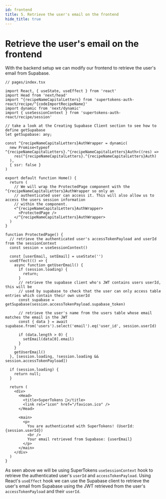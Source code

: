 ```yaml
---
id: frontend
title: 5. Retrieve the user's email on the frontend
hide_title: true
---
```


<!-- COPY DOCS -->
<!-- ./thirdpartyemailpassword/supabase-intergration/frontend-changes.mdx -->

# Retrieve the user's email on the frontend

With the backend setup we can modify our frontend to retrieve the user's email from Supabase.

```tsx
// pages/index.tsx

import React, { useState, useEffect } from 'react'
import Head from 'next/head'
import ^{recipeNameCapitalLetters} from 'supertokens-auth-react/recipe/^{codeImportRecipeName}'
import dynamic from 'next/dynamic'
import { useSessionContext } from 'supertokens-auth-react/recipe/session'

// take a look at the Creating Supabase Client section to see how to define getSupabase
let getSupabase: any;

const ^{recipeNameCapitalLetters}AuthWrapper = dynamic(
  new Promise<typeof ^{recipeNameCapitalLetters}.^{recipeNameCapitalLetters}Auth>((res) =>
    res(^{recipeNameCapitalLetters}.^{recipeNameCapitalLetters}Auth)
  ),
  { ssr: false }
)

export default function Home() {
  return (
    // We will wrap the ProtectedPage component with the ^{recipeNameCapitalLetters}AuthWrapper so only an
    // authenticated user can access it. This will also allow us to access the users session information
    // within the component.
    <^{recipeNameCapitalLetters}AuthWrapper>
      <ProtectedPage />
    </^{recipeNameCapitalLetters}AuthWrapper>
  )
}

function ProtectedPage() {
  // retrieve the authenticated user's accessTokenPayload and userId from the sessionContext
  const session = useSessionContext()

  const [userEmail, setEmail] = useState('')
  useEffect(() => {
    async function getUserEmail() {
      if (session.loading) {
        return;
      }
      // retrieve the supabase client who's JWT contains users userId, this will be
      // used by supabase to check that the user can only access table entries which contain their own userId
      const supabase = getSupabase(session.accessTokenPayload.supabase_token)

      // retrieve the user's name from the users table whose email matches the email in the JWT
      const { data } = await supabase.from('users').select('email').eq('user_id', session.userId)

      if (data.length > 0) {
        setEmail(data[0].email)
      }
    }
    getUserEmail()
  }, [session.loading, !session.loading && session.accessTokenPayload])

  if (session.loading) {
    return null;
  }

  return (
    <div>
      <Head>
        <title>SuperTokens 💫</title>
        <link rel="icon" href="/favicon.ico" />
      </Head>

      <main>
        <p>
          You are authenticated with SuperTokens! (UserId: {session.userId})
          <br />
          Your email retrieved from Supabase: {userEmail}
        </p>
      </main>
    </div>
  )
}
```

As seen above we will be using SuperTokens `useSessionContext` hook to retrieve the authenticated user's `userId` and `accessTokenPayload`. Using React's `useEffect` hook we can use the Supabase client to retrieve the user's email from Supabase using the JWT retrieved from the user's `accessTokenPayload` and their `userId`.